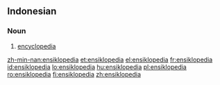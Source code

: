 ==Indonesian==

===Noun===
{{head|id|noun}}

# [[encyclopedia]]

[[zh-min-nan:ensiklopedia]]
[[et:ensiklopedia]]
[[el:ensiklopedia]]
[[fr:ensiklopedia]]
[[id:ensiklopedia]]
[[lo:ensiklopedia]]
[[hu:ensiklopedia]]
[[pl:ensiklopedia]]
[[ro:ensiklopedia]]
[[fi:ensiklopedia]]
[[zh:ensiklopedia]]